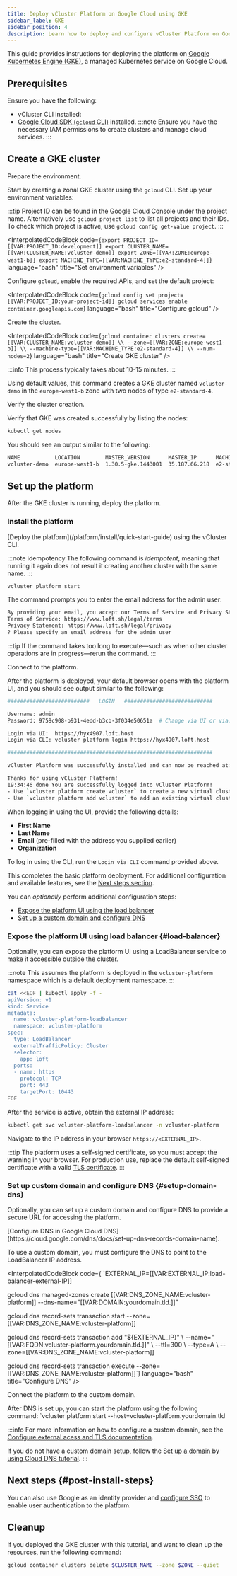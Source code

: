 ```yaml
---
title: Deploy vCluster Platform on Google Cloud using GKE
sidebar_label: GKE
sidebar_position: 4
description: Learn how to deploy and configure vCluster Platform on Google Cloud with GKE.
---
```







This guide provides instructions for deploying the platform on [Google Kubernetes Engine (GKE)](https://cloud.google.com/kubernetes-engine), a managed Kubernetes service on Google Cloud.

<!-- vale off -->
## Prerequisites

Ensure you have the following:
<BasePrerequisites />
- vCluster CLI installed: <InstallCli />
- [Google Cloud SDK (`gcloud` CLI)](https://cloud.google.com/sdk/docs/install) installed.
:::note
Ensure you have the necessary IAM permissions to create clusters and manage cloud services.
:::

## Create a GKE cluster

<Flow id="create-gke-cluster">

<Step>
Prepare the environment.

Start by creating a zonal GKE cluster using the `gcloud` CLI. Set up your environment variables:

:::tip
Project ID can be found in the Google Cloud Console under the project name.
Alternatively use `gcloud project list` to list all projects and their IDs.
To check which project is active, use `gcloud config get-value project`.
:::

<InterpolatedCodeBlock
  code={`export PROJECT_ID=[[VAR:PROJECT_ID:development]]
export CLUSTER_NAME=[[VAR:CLUSTER_NAME:vcluster-demo]]
export ZONE=[[VAR:ZONE:europe-west1-b]]
export MACHINE_TYPE=[[VAR:MACHINE_TYPE:e2-standard-4]]`}
  language="bash"
  title="Set environment variables"
/>

Configure `gcloud`, enable the required APIs, and set the default project:

<InterpolatedCodeBlock
  code={`gcloud config set project=[[VAR:PROJECT_ID:your-project-id]]
gcloud services enable container.googleapis.com`}
  language="bash"
  title="Configure gcloud"
/>
</Step>

<Step>
Create the cluster.

<InterpolatedCodeBlock
  code={`gcloud container clusters create=[[VAR:CLUSTER_NAME:vcluster-demo]] \\
    --zone=[[VAR:ZONE:europe-west1-b]] \\
    --machine-type=[[VAR:MACHINE_TYPE:e2-standard-4]] \\
    --num-nodes=2`}
  language="bash"
  title="Create GKE cluster"
/>

  :::info
  This process typically takes about 10-15 minutes.
  :::

Using default values, this command creates a GKE cluster named `vcluster-demo` in the `europe-west1-b`
zone with two nodes of type `e2-standard-4`.

<KubeconfigUpdate />

</Step>

<Step>
Verify the cluster creation.

Verify that GKE was created successfully by listing the nodes:

```bash title="List cluster nodes"
kubectl get nodes
```

You should see an output similar to the following:

```bash title="Example output"
NAME           LOCATION        MASTER_VERSION      MASTER_IP      MACHINE_TYPE   NODE_VERSION        NUM_NODES  STATUS
vcluster-demo  europe-west1-b  1.30.5-gke.1443001  35.187.66.218  e2-standard-4  1.30.5-gke.1443001  2          RUNNING
```

</Step>

</Flow>

## Set up the platform

After the GKE cluster is running, deploy the platform.


### Install the platform

<Flow>
<Step>
[Deploy the platform](/platform/install/quick-start-guide) using the vCluster CLI.

:::note idempotency
The following command is _idempotent_, meaning that running it again does
not result it creating another cluster with the same name.
:::

```bash title="Deploy the platform using vCluster CLI
vcluster platform start
```

The command prompts you to enter the email address for the admin user:

```bash title="Expected deployment output"
By providing your email, you accept our Terms of Service and Privacy Statement:
Terms of Service: https://www.loft.sh/legal/terms
Privacy Statement: https://www.loft.sh/legal/privacy
? Please specify an email address for the admin user
```

:::tip
If the command takes too long to execute—such as when other cluster operations are in progress—rerun the command.
:::

</Step>

<Step>
Connect to the platform.

After the platform is deployed, your default browser opens with the platform UI, and you should see output similar to the following:

```bash title="platform deployment output"
##########################   LOGIN   ############################

Username: admin
Password: 9758c908-b931-4edd-b3cb-3f034e50651a  # Change via UI or via: vcluster platform reset password

Login via UI:  https://hyx4907.loft.host
Login via CLI: vcluster platform login https://hyx4907.loft.host

#################################################################

vCluster Platform was successfully installed and can now be reached at: https://hyx4907.loft.host

Thanks for using vCluster Platform!
19:34:46 done You are successfully logged into vCluster Platform!
- Use `vcluster platform create vcluster` to create a new virtual cluster
- Use `vcluster platform add vcluster` to add an existing virtual cluster to a vCluster platform instance
```

When logging in using the UI, provide the following details:

- **First Name**
- **Last Name**
- **Email** (pre-filled with the address you supplied earlier)
- **Organization**


To log in using the CLI, run the `Login via CLI` command provided above.

This completes the basic platform deployment. For additional configuration and available features, see the [Next steps section](#post-install-steps).

You can _optionally_ perform additional configuration steps:

- [Expose the platform UI using the load balancer](#load-balancer)
- [Set up a custom domain and configure DNS](#setup-domain-dns)

</Step>
</Flow>


### Expose the platform UI using load balancer {#load-balancer}

<Flow>
<Step>
Optionally, you can expose the platform UI using a LoadBalancer service to make it accessible outside the cluster.

:::note
This assumes the platform is deployed in the `vcluster-platform` namespace which is a
default deployment namespace.
:::

```bash
cat <<EOF | kubectl apply -f -
apiVersion: v1
kind: Service
metadata:
  name: vcluster-platform-loadbalancer
  namespace: vcluster-platform
spec:
  type: LoadBalancer
  externalTrafficPolicy: Cluster
  selector:
    app: loft
  ports:
  - name: https
    protocol: TCP
    port: 443
    targetPort: 10443
EOF
```
</Step>

<Step>
After the service is active, obtain the external IP address:

```bash
kubectl get svc vcluster-platform-loadbalancer -n vcluster-platform
```

Navigate to the IP address in your browser `https://<EXTERNAL_IP>`.

:::tip
The platform uses a self-signed certificate, so you must
accept the warning in your browser. For production use, replace the default self-signed certificate with a valid [TLS certificate](/platform/configure/domain#configure-tls).
:::

</Step>

</Flow>


### Set up custom domain and configure DNS {#setup-domain-dns}

Optionally, you can set up a custom domain and configure DNS to provide a secure URL for accessing the platform.

<Flow>
<Step>
[Configure DNS in Google Cloud DNS](https://cloud.google.com/dns/docs/set-up-dns-records-domain-name).

To use a custom domain, you must configure the DNS to point to the LoadBalancer IP address.

<InterpolatedCodeBlock
  code={
`EXTERNAL_IP=[[VAR:EXTERNAL_IP:load-balancer-external-IP]]

gcloud dns managed-zones create [[VAR:DNS_ZONE_NAME:vcluster-platform]] --dns-name="[[VAR:DOMAIN:yourdomain.tld.]]"

gcloud dns record-sets transaction start --zone=[[VAR:DNS_ZONE_NAME:vcluster-platform]]

gcloud dns record-sets transaction add "\${EXTERNAL_IP}" \\
  --name="[[VAR:FQDN:vcluster-platform.yourdomain.tld.]]" \\
  --ttl=300 \\
  --type=A \\
  --zone=[[VAR:DNS_ZONE_NAME:vcluster-platform]]

gcloud dns record-sets transaction execute --zone=[[VAR:DNS_ZONE_NAME:vcluster-platform]]`}
  language="bash"
  title="Configure DNS"
/>
</Step>

<Step>
Connect the platform to the custom domain.

After DNS is set up, you can start the platform using the following command:
`vcluster platform start --host=vcluster-platform.yourdomain.tld

:::info
For more information on how to configure a custom domain, see the [Configure external acess and TLS documentation](/platform/configure/domain).

If you do not have a custom domain setup, follow the [Set up a domain by using Cloud DNS
tutorial](https://cloud.google.com/dns/docs/tutorials/create-domain-tutorial).
:::

</Step>
</Flow>

## Next steps {#post-install-steps}

<InstallNextSteps />

You can also use Google as an identity provider and [configure SSO](/platform/configure/single-sign-on/providers/google) to enable user
authentication to the platform.


## Cleanup

If you deployed the GKE cluster with this tutorial, and want to clean up the resources, run the
following command:

```bash title="Clean up resources"
gcloud container clusters delete $CLUSTER_NAME --zone $ZONE --quiet
```
